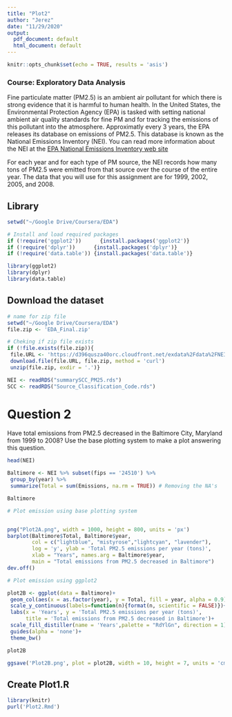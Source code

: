```yaml
---
title: "Plot2"
author: "Jerez"
date: "11/29/2020"
output:
  pdf_document: default
  html_document: default
---
```


```r
knitr::opts_chunk$set(echo = TRUE, results = 'asis')
```

### Course: Exploratory Data Analysis

Fine particulate matter (PM2.5) is an ambient air pollutant for which there is strong evidence that it is harmful to human health. In the United States, the Environmental Protection Agency (EPA) is tasked with setting national ambient air quality standards for fine PM and for tracking the emissions of this pollutant into the atmosphere. Approximatly every 3 years, the EPA releases its database on emissions of PM2.5. This database is known as the National Emissions Inventory (NEI). You can read more information about the NEI at the [EPA National Emissions Inventory web site ](https://www3.epa.gov/ttn/chief/eiinformation.html)

For each year and for each type of PM source, the NEI records how many tons of PM2.5 were emitted from that source over the course of the entire year. The data that you will use for this assignment are for 1999, 2002, 2005, and 2008.

## Library

```r
setwd("~/Google Drive/Coursera/EDA")

# Install and load required packages
if (!require('ggplot2'))      {install.packages('ggplot2')}
if (!require('dplyr'))      {install.packages('dplyr')}
if (!require('data.table')) {install.packages('data.table')}

library(ggplot2)
library(dplyr)
library(data.table)

````


## Download the dataset

```r
# name for zip file
setwd("~/Google Drive/Coursera/EDA")
file.zip <- 'EDA_Final.zip' 

# Cheking if zip file exists
if (!file.exists(file.zip)){
 file.URL <- 'https://d396qusza40orc.cloudfront.net/exdata%2Fdata%2FNEI_data.zip'
 download.file(file.URL, file.zip, method = 'curl')
 unzip(file.zip, exdir = '.')} 

NEI <- readRDS("summarySCC_PM25.rds")
SCC <- readRDS("Source_Classification_Code.rds")

`````

# Question 2

Have total emissions from PM2.5 decreased in the Baltimore City, Maryland \textcolor{red}{(fips == "24510")} from 1999 to 2008? Use the base plotting system to make a plot answering this question.

```r
head(NEI)

Baltimore <- NEI %>% subset(fips == '24510') %>%
 group_by(year) %>%
 summarize(Total = sum(Emissions, na.rm = TRUE)) # Removing the NA's

Baltimore


````


```r
# Plot emission using base plotting system


png("Plot2A.png", width = 1000, height = 800, units = 'px')
barplot(Baltimore$Total, Baltimore$year, 
        col = c("lightblue", "mistyrose","lightcyan", "lavender"), 
        log = 'y', ylab = 'Total PM2.5 emissions per year (tons)',
        xlab = "Years", names.arg = Baltimore$year,
        main = "Total emissions from PM2.5 decreased in Baltimore")
dev.off()

# Plot emission using ggplot2

plot2B <- ggplot(data = Baltimore)+
 geom_col(aes(x = as.factor(year), y = Total, fill = year, alpha = 0.9))+
 scale_y_continuous(labels=function(n){format(n, scientific = FALSE)})+
 labs(x = 'Years', y = 'Total PM2.5 emissions per year (tons)', 
      title = 'Total emissions from PM2.5 decreased in Baltimore')+
 scale_fill_distiller(name = 'Years',palette = "RdYlGn", direction = 1)+
 guides(alpha = 'none')+
 theme_bw()

plot2B

ggsave('Plot2B.png', plot = plot2B, width = 10, height = 7, units = 'cm')

````


## Create Plot1.R


````r
library(knitr)
purl('Plot2.Rmd')
````
